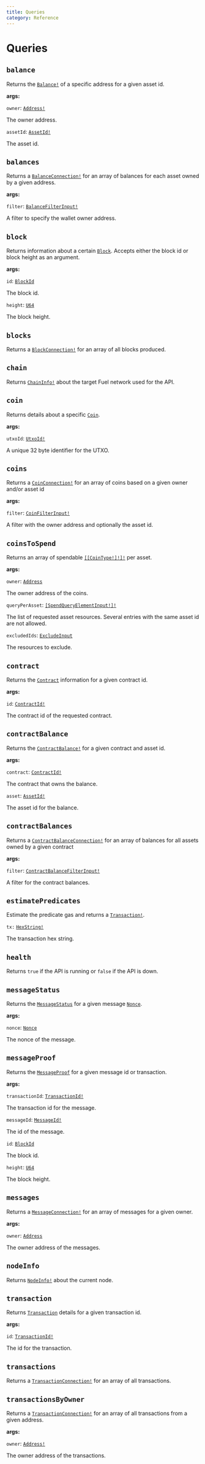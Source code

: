 ```yaml
---
title: Queries
category: Reference
---
```


# Queries

## `balance`

Returns the [`Balance!`](/docs/reference/objects/#balance) of a specific address for a given asset id.

**args:**

`owner`: [`Address!`](/docs/reference/scalars/#address)

The owner address.

`assetId`: [`AssetId!`](/docs/reference/scalars/#assetid)

The asset id.

## `balances`

Returns a [`BalanceConnection!`](/docs/reference/objects/#balance) for an array of balances for each asset owned by a given address.

**args:**

`filter`: [`BalanceFilterInput!`](/docs/reference/objects/#balancefilterinput)

A filter to specify the wallet owner address.

## `block`

Returns information about a certain [`Block`](/docs/reference/objects/#block). Accepts either the block id or block height as an argument.

**args:**

`id`: [`BlockId`](/docs/reference/scalars/#blockid)

The block id.

`height`: [`U64`](/docs/reference/scalars/#u64)

The block height.

## `blocks`

Returns a [`BlockConnection!`](/docs/reference/objects/#block) for an array of all blocks produced.

## `chain`

Returns [`ChainInfo!`](/docs/reference/objects/#chaininfo) about the target Fuel network used for the API.

## `coin`

Returns details about a specific [`Coin`](/docs/reference/objects/#coin).

**args:**

`utxoId`: [`UtxoId!`](/docs/reference/scalars/#utxoid)

A unique 32 byte identifier for the UTXO.

## `coins`

Returns a [`CoinConnection!`](/docs/reference/objects/#coin) for an array of coins based on a given owner and/or asset id

**args:**

`filter`: [`CoinFilterInput!`](/docs/reference/objects/#coinfilterinput)

A filter with the owner address and optionally the asset id.

## `coinsToSpend`

Returns an array of spendable [`[[CoinType!]!]!`](/docs/reference/unions/#cointype) per asset.

**args:**

`owner`: [`Address`](/docs/reference/scalars/#address)

The owner address of the coins.

`queryPerAsset`: [`[SpendQueryElementInput!]!`](/docs/reference/objects/#spendqueryelementinput)

The list of requested asset resources. Several entries with the same asset id are not allowed.

`excludedIds`: [`ExcludeInput`](/docs/reference/objects/#excludeinput)

The resources to exclude.

## `contract`

Returns the [`Contract`](/docs/reference/objects/#contract) information for a given contract id.

**args:**

`id`: [`ContractId!`](/docs/reference/scalars/#contractid)

The contract id of the requested contract.

## `contractBalance`

Returns the [`ContractBalance!`](/docs/reference/objects/#contractbalance) for a given contract and asset id.

**args:**

`contract`: [`ContractId!`](/docs/reference/scalars/#contractid)

The contract that owns the balance.

`asset`: [`AssetId!`](/docs/reference/scalars/#assetid)

The asset id for the balance.

## `contractBalances`

Returns a [`ContractBalanceConnection!`](/docs/reference/objects/#contractbalance) for an array of balances for all assets owned by a given contract

**args:**

`filter`: [`ContractBalanceFilterInput!`](/docs/reference/objects/#contractbalancefilterinput)

A filter for the contract balances.

## `estimatePredicates`

Estimate the predicate gas and returns a [`Transaction!`](/docs/reference/objects/#transaction).

`tx:` [`HexString!`](/docs/reference/scalars/#hexstring)

The transaction hex string.

## `health`

Returns `true` if the API is running or `false` if the API is down.

## `messageStatus`

Returns the [`MessageStatus`](/docs/reference/objects/#messagestatus) for a given message [`Nonce`](/docs/reference/scalars/#nonce).

**args:**

`nonce`: [`Nonce`](/docs/reference/scalars/#nonce)

The nonce of the message.

## `messageProof`

Returns the [`MessageProof`](/docs/reference/objects/#messageproof) for a given message id or transaction.

**args:**

`transactionId`: [`TransactionId!`](/docs/reference/scalars/#transactionid)

The transaction id for the message.

`messageId`: [`MessageId!`](/docs/reference/scalars/#messageid)

The id of the message.

`id`: [`BlockId`](/docs/reference/scalars/#blockid)

The block id.

`height`: [`U64`](/docs/reference/scalars/#u64)

The block height.

## `messages`

Returns a [`MessageConnection!`](/docs/reference/objects/#message) for an array of messages for a given owner.

**args:**

`owner`: [`Address`](/docs/reference/scalars/#address)

The owner address of the messages.

## `nodeInfo`

Returns [`NodeInfo!`](/docs/reference/objects/#nodeinfo) about the current node.

## `transaction`

Returns [`Transaction`](/docs/reference/objects/#transaction) details for a given transaction id.

**args:**

`id`: [`TransactionId!`](/docs/reference/scalars/#transactionid)

The id for the transaction.

## `transactions`

Returns a [`TransactionConnection!`](/docs/reference/objects/#transaction) for an array of all transactions.

## `transactionsByOwner`

Returns a [`TransactionConnection!`](/docs/reference/objects/#transaction) for an array of all transactions from a given address.

**args:**

`owner`: [`Address!`](/docs/reference/scalars/#address)

The owner address of the transactions.
